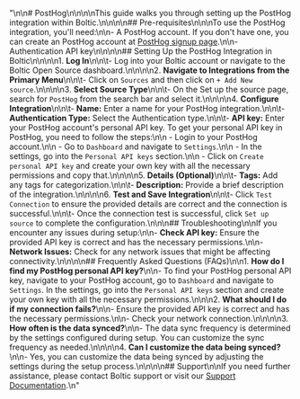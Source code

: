 "\n\n# PostHog\n\n\n\nThis guide walks you through setting up the PostHog integration within Boltic.\n\n\n\n## Pre-requisites\n\n\nTo use the PostHog integration, you'll need:\n\n- A PostHog account. If you don't have one, you can create an PostHog account at [PostHog signup page](https://us.posthog.com/signup).\n\n- Authentication API key\n\n\n\n## Setting Up the PostHog Integration in Boltic\n\n\n\n1.  **Log In**\n\n\t- Log into your Boltic account or navigate to the Boltic Open Source dashboard.\n\n\n\n2.  **Navigate to Integrations from the Primary Menu**\n\n\t- Click on `Sources` and then click on `+ Add New source`.\n\n\n\n3.  **Select Source Type**\n\n\t- On the Set up the source page, search for `PostHog` from the search bar and select it.\n\n\n\n4.  **Configure Integration**\n\n\t-  **Name:** Enter a name for your PostHog integration.\n\n\t-  **Authentication Type:** Select the Authentication type.\n\n\t-  **API key:** Enter your PostHog account's personal API key. To get your personal API key in PostHog, you need to follow the steps:\n\n         - Login to your PostHog account.\n\n         - Go to `Dashboard` and navigate to `Settings`.\n\n         - In the settings, go into the `Personal API keys` section.\n\n         - Click on `Create personal API key` and create your own key with all the necessary permissions and copy that.\n\n\n\n5.  **Details (Optional)**\n\n\t-  **Tags:** Add any tags for categorization.\n\n\t-  **Description:** Provide a brief description of the integration.\n\n\n\n6.  **Test and Save Integration**\n\n\t- Click `Test Connection` to ensure the provided details are correct and the connection is successful.\n\n\t- Once the connection test is successful, click `Set up source` to complete the configuration.\n\n\n## Troubleshooting\n\nIf you encounter any issues during setup:\n\n-  **Check API key:** Ensure the provided API key is correct and has the necessary permissions.\n\n-  **Network Issues:** Check for any network issues that might be affecting connectivity.\n\n\n\n## Frequently Asked Questions (FAQs)\n\n1.  **How do I find my PostHog personal API key?**\n\n- To find your PostHog personal API key, navigate to your PostHog account, go to `Dashboard` and navigate to `Settings`. In the settings, go into the `Personal API keys` section and create your own key with all the necessary permissions.\n\n\n2.  **What should I do if my connection fails?**\n\n- Ensure the provided API key is correct and has the necessary permissions.\n\n- Check your network connection.\n\n\n\n3.  **How often is the data synced?**\n\n- The data sync frequency is determined by the settings configured during setup. You can customize the sync frequency as needed.\n\n\n\n4.  **Can I customize the data being synced?**\n\n- Yes, you can customize the data being synced by adjusting the settings during the setup process.\n\n\n\n## Support\n\nIf you need further assistance, please contact Boltic support or visit our [Support Documentation](https://docs.boltic.io).\n"